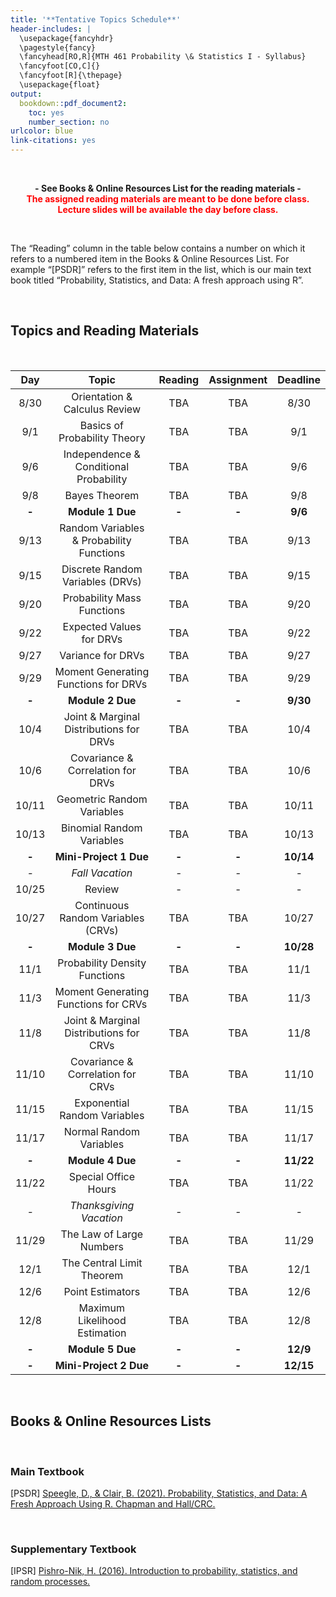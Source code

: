 ```yaml
---
title: '**Tentative Topics Schedule**'
header-includes: |
  \usepackage{fancyhdr}
  \pagestyle{fancy}
  \fancyhead[RO,R]{MTH 461 Probability \& Statistics I - Syllabus}
  \fancyfoot[CO,C]{}
  \fancyfoot[R]{\thepage}
  \usepackage{float}
output:
  bookdown::pdf_document2:
    toc: yes
    number_section: no
urlcolor: blue
link-citations: yes
---
```


<br>

<center>**- See Books & Online Resources List for the reading materials -**</center>
<center><span style="color:red">**The assigned reading materials are meant to be done before class.**</span></center>
<center><span style="color:red">**Lecture slides will be available the day before class.**</span></center>

<br>

The "Reading" column in the table below contains a number on which it refers to a numbered item in the Books & Online Resources List. For example "[PSDR]" refers to the first item in the list, which is our main text book titled "Probability, Statistics, and Data: A fresh approach using R". 

<br>

## **Topics and Reading Materials**

<br>

| **Day** |                 **Topic**                 | **Reading** | **Assignment** | **Deadline** |
|:-------:|:-----------------------------------------:|:-----------:|:--------------:|:------------:|
|   8/30  |       Orientation \& Calculus Review      |     TBA     |       TBA      |     8/30     |
|   9/1   |        Basics of Probability Theory       |     TBA     |       TBA      |      9/1     |
|   9/6   |  Independence \& Conditional Probability  |     TBA     |       TBA      |      9/6     |
|   9/8   |               Bayes Theorem               |     TBA     |       TBA      |      9/8     |
|  **-**  |              **Module 1 Due**             |    **-**    |      **-**     |    **9/6**   |
|   9/13  | Random Variables \& Probability Functions |     TBA     |       TBA      |     9/13     |
|   9/15  |      Discrete Random Variables (DRVs)     |     TBA     |       TBA      |     9/15     |
|   9/20  |         Probability Mass Functions        |     TBA     |       TBA      |     9/20     |
|   9/22  |          Expected Values for DRVs         |     TBA     |       TBA      |     9/22     |
|   9/27  |             Variance for DRVs             |     TBA     |       TBA      |     9/27     |
|   9/29  |    Moment Generating Functions for DRVs   |     TBA     |       TBA      |     9/29     |
|  **-**  |              **Module 2 Due**             |    **-**    |      **-**     |   **9/30**   |
|   10/4  |  Joint \& Marginal Distributions for DRVs |     TBA     |       TBA      |     10/4     |
|   10/6  |     Covariance \& Correlation for DRVs    |     TBA     |       TBA      |     10/6     |
|  10/11  |         Geometric Random Variables        |     TBA     |       TBA      |     10/11    |
|  10/13  |         Binomial Random Variables         |     TBA     |       TBA      |     10/13    |
|  **-**  |           **Mini-Project 1 Due**          |    **-**    |      **-**     |   **10/14**  |
|   _-_   |              _Fall Vacation_              |     _-_     |       _-_      |      _-_     |
|  10/25  |                   Review                  |      -      |        -       |       -      |
|  10/27  |     Continuous Random Variables (CRVs)    |     TBA     |       TBA      |     10/27    |
|  **-**  |              **Module 3 Due**             |    **-**    |      **-**     |   **10/28**  |
|   11/1  |       Probability Density Functions       |     TBA     |       TBA      |     11/1     |
|   11/3  |    Moment Generating Functions for CRVs   |     TBA     |       TBA      |     11/3     |
|   11/8  |  Joint \& Marginal Distributions for CRVs |     TBA     |       TBA      |     11/8     |
|  11/10  |     Covariance \& Correlation for CRVs    |     TBA     |       TBA      |     11/10    |
|  11/15  |        Exponential Random Variables       |     TBA     |       TBA      |     11/15    |
|  11/17  |          Normal Random Variables          |     TBA     |       TBA      |     11/17    |
|  **-**  |              **Module 4 Due**             |    **-**    |      **-**     |   **11/22**  |
|  11/22  |            Special Office Hours           |     TBA     |       TBA      |     11/22    |
|   _-_   |          _Thanksgiving Vacation_          |     _-_     |       _-_      |      _-_     |
|  11/29  |          The Law of Large Numbers         |     TBA     |       TBA      |     11/29    |
|   12/1  |         The Central Limit Theorem         |     TBA     |       TBA      |     12/1     |
|   12/6  |              Point Estimators             |     TBA     |       TBA      |     12/6     |
|   12/8  |       Maximum Likelihood Estimation       |     TBA     |       TBA      |     12/8     |
|  **-**  |              **Module 5 Due**             |    **-**    |      **-**     |   **12/9**   |
|  **-**  |           **Mini-Project 2 Due**          |    **-**    |      **-**     |   **12/15**  |

<br>

## **Books & Online Resources Lists**

<br>

### Main Textbook

[PSDR]   [Speegle, D., & Clair, B. (2021). Probability, Statistics, and Data: A Fresh Approach Using R. Chapman and Hall/CRC.](https://mathstat.slu.edu/~speegle/_book/){target="_blank"}

<br>

### Supplementary Textbook

[IPSR]   [Pishro-Nik, H. (2016). Introduction to probability, statistics, and random processes.](https://www.probabilitycourse.com/){target="_blank"}

<br>